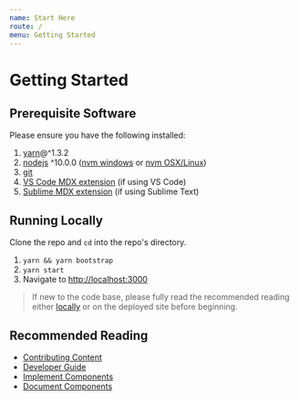 ```yaml
---
name: Start Here
route: /
menu: Getting Started
---
```


# Getting Started

## Prerequisite Software

Please ensure you have the following installed:

1. [yarn](https://yarnpkg.com/en/)@^1.3.2
2. [nodejs](https://nodejs.org/en/) ^10.0.0 ([nvm windows](https://github.com/coreybutler/nvm-windows) or [nvm OSX/Linux](https://github.com/creationix/nvm))
3. [git](https://git-scm.com/)
4. [VS Code MDX extension](https://marketplace.visualstudio.com/items?itemName=silvenon.mdx) (if using VS Code)
5. [Sublime MDX extension](https://github.com/jonsuh/mdx-sublime) (if using Sublime Text)

## Running Locally

Clone the repo and `cd` into the repo's directory.

1. `yarn && yarn bootstrap`
2. `yarn start`
3. Navigate to [http://localhost:3000](http://localhost:3000)

> If new to the code base, please fully read the recommended reading either [locally](http://localhost:3000) or on the deployed site before beginning.

## Recommended Reading

- [Contributing Content](getting-started/contributing-content)
- [Developer Guide](getting-started/developer-guide)
- [Implement Components](getting-started/implement-components)
- [Document Components](getting-started/document-components)

